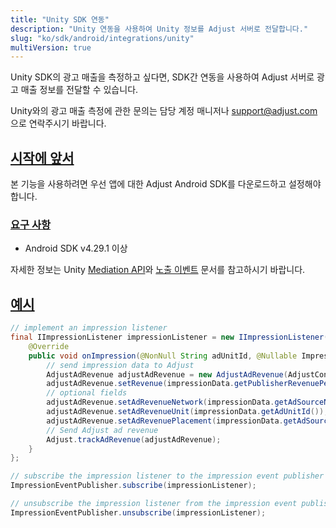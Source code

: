 ```yaml
---
title: "Unity SDK 연동"
description: "Unity 연동을 사용하여 Unity 정보를 Adjust 서버로 전달합니다."
slug: "ko/sdk/android/integrations/unity"
multiVersion: true
---
```


Unity SDK의 광고 매출을 측정하고 싶다면, SDK간 연동을 사용하여 Adjust 서버로 광고 매출 정보를 전달할 수 있습니다.

<Callout type="note">

Unity와의 광고 매출 측정에 관한 문의는 담당 계정 매니저나 [support@adjust.com](mailto:support@adjust.com)으로 연락주시기 바랍니다.

</Callout>

## [시작에 앞서](before-you-begin)

본 기능을 사용하려면 우선 앱에 대한 Adjust Android SDK를 다운로드하고 설정해야 합니다.

### [요구 사항](requirements)

-  Android SDK v4\.29\.1 이상

자세한 정보는 Unity [Mediation API](https://docs.unity.com/mediation/APIReferenceAndroid.html)와 [노출 이벤트](https://docs.unity.com/mediation/SDKIntegrationAndroidImpressionEvents.html) 문서를 참고하시기 바랍니다.

## [예시](examples)

<Tabs>
<Tab title="Java">

```java
// implement an impression listener
final IImpressionListener impressionListener = new IImpressionListener() {
    @Override
    public void onImpression(@NonNull String adUnitId, @Nullable ImpressionData impressionData) {
        // send impression data to Adjust
        AdjustAdRevenue adjustAdRevenue = new AdjustAdRevenue(AdjustConfig.AD_REVENUE_UNITY);
        adjustAdRevenue.setRevenue(impressionData.getPublisherRevenuePerImpression(), impressionData.getCurrency());
        // optional fields
        adjustAdRevenue.setAdRevenueNetwork(impressionData.getAdSourceName());
        adjustAdRevenue.setAdRevenueUnit(impressionData.getAdUnitId());
        adjustAdRevenue.setAdRevenuePlacement(impressionData.getAdSourceInstance());
        // Send Adjust ad revenue
        Adjust.trackAdRevenue(adjustAdRevenue);
    }
};

// subscribe the impression listener to the impression event publisher
ImpressionEventPublisher.subscribe(impressionListener);

// unsubscribe the impression listener from the impression event publisher
ImpressionEventPublisher.unsubscribe(impressionListener);
```

</Tab>
</Tabs>
